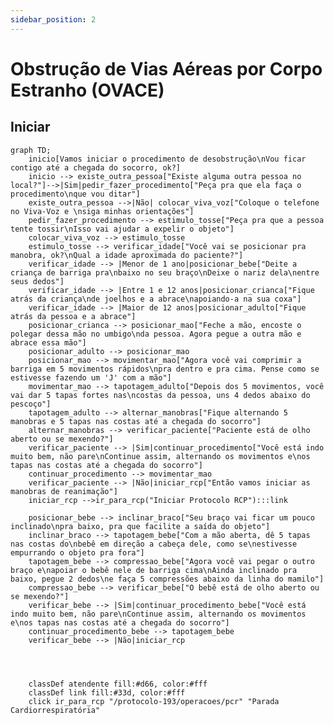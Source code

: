 ```yaml
---
sidebar_position: 2
---
```

# Obstrução de Vias Aéreas por Corpo Estranho (OVACE)

## Iniciar
```mermaid
graph TD;
    inicio[Vamos iniciar o procedimento de desobstrução\nVou ficar contigo até a chegada do socorro, ok?]
    inicio --> existe_outra_pessoa["Existe alguma outra pessoa no local?"]-->|Sim|pedir_fazer_procedimento["Peça pra que ela faça o procedimento\nque vou ditar"]
    existe_outra_pessoa -->|Não| colocar_viva_voz["Coloque o telefone no Viva-Voz e \nsiga minhas orientações"]
    pedir_fazer_procedimento --> estimulo_tosse["Peça pra que a pessoa tente tossir\nIsso vai ajudar a expelir o objeto"]
    colocar_viva_voz --> estimulo_tosse
    estimulo_tosse --> verificar_idade["Você vai se posicionar pra manobra, ok?\nQual a idade aproximada do paciente?"]
    verificar_idade --> |Menor de 1 ano|posicionar_bebe["Deite a criança de barriga pra\nbaixo no seu braço\nDeixe o nariz dela\nentre seus dedos"]
    verificar_idade --> |Entre 1 e 12 anos|posicionar_crianca["Fique atrás da criança\nde joelhos e a abrace\napoiando-a na sua coxa"]
    verificar_idade --> |Maior de 12 anos|posicionar_adulto["Fique atrás da pessoa e a abrace"]
    posicionar_crianca --> posicionar_mao["Feche a mão, encoste o polegar dessa mão no umbigo\nda pessoa. Agora pegue a outra mão e abrace essa mão"]
    posicionar_adulto --> posicionar_mao
    posicionar_mao --> movimentar_mao["Agora você vai comprimir a barriga em 5 movimentos rápidos\npra dentro e pra cima. Pense como se estivesse fazendo um 'J' com a mão"]
    movimentar_mao --> tapotagem_adulto["Depois dos 5 movimentos, você vai dar 5 tapas fortes nas\ncostas da pessoa, uns 4 dedos abaixo do pescoço"]
    tapotagem_adulto --> alternar_manobras["Fique alternando 5 manobras e 5 tapas nas costas até a chegada do socorro"]
    alternar_manobras --> verificar_paciente["Paciente está de olho aberto ou se mexendo?"]
    verificar_paciente --> |Sim|continuar_procedimento["Você está indo muito bem, não pare\nContinue assim, alternando os movimentos e\nos tapas nas costas até a chegada do socorro"]
    continuar_procedimento --> movimentar_mao
    verificar_paciente --> |Não|iniciar_rcp["Então vamos iniciar as manobras de reanimação"]
    iniciar_rcp -->ir_para_rcp("Iniciar Protocolo RCP"):::link

    posicionar_bebe --> inclinar_braco["Seu braço vai ficar um pouco inclinado\npra baixo, pra que facilite a saída do objeto"]
    inclinar_braco --> tapotagem_bebe["Com a mão aberta, dê 5 tapas nas costas do\nbebê em direção a cabeça dele, como se\nestivesse empurrando o objeto pra fora"]
    tapotagem_bebe --> compressao_bebe["Agora você vai pegar o outro braço e\napoiar o bebê nele de barriga cima\nAinda inclinado pra baixo, pegue 2 dedos\ne faça 5 compressões abaixo da linha do mamilo"]
    compressao_bebe --> verificar_bebe["O bebê está de olho aberto ou se mexendo?"]
    verificar_bebe --> |Sim|continuar_procedimento_bebe["Você está indo muito bem, não pare\nContinue assim, alternando os movimentos e\nos tapas nas costas até a chegada do socorro"]
    continuar_procedimento_bebe --> tapotagem_bebe
    verificar_bebe --> |Não|iniciar_rcp
  

    

    classDef atendente fill:#d66, color:#fff
    classDef link fill:#33d, color:#fff
    click ir_para_rcp "/protocolo-193/operacoes/pcr" "Parada Cardiorrespiratória"

```